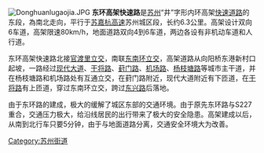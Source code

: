 {{Unreferenced |time=2011-02-03T18:50:30+00:00 }}
[[File:Donghuanlugaojia.JPG|thumb]]
'''东环高架快速路'''是[[苏州|苏州]]“井”字形内环高架[[快速道路|快速道路]]的东段，為南北走向，平行于[[苏嘉杭高速|苏嘉杭高速]]苏州城区段，长约6.3公里。高架设计双向6车道，高架限速80km/h，地面道路双向4到6车道，两边各设有非机动车道和人行道。

东环高架快速路北接[[官渡里立交|官渡里立交]]，南联[[东南环立交|东南环立交]]，高架道路从向阳桥东港新村口起坡，一路经过[[现代大道|现代大道]]、[[干将路|干将路]]、[[葑门路|葑门路]]、[[机场路_(苏州)|机场路]]、[[杨枝塘路|杨枝塘路]]等城市主干道，并在杨枝塘路和机场路处有互通立交，在葑门路附近，现代大道附近有下匝道，在[[干将路|干将路]]有上匝道，穿过东南环立交，跨过[[东兴路_(苏州)|东兴路]]后落地。

由于东环路的建成，极大的缓解了城区东部的交通环境。由于原先东环路与S227重合，交通压力极大，给沿线居民的出行带来了极大的安全隐患。高架建成以后，从南到北行车只要5分钟，由于与地面道路分离，交通安全环境大为改善。

[[Category:苏州街道|Category:苏州街道]]